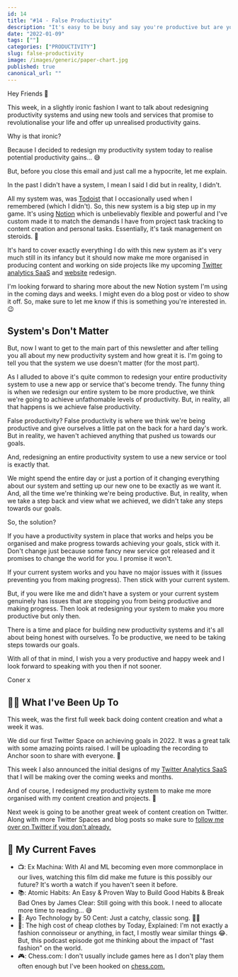 ```yaml
---
id: 14
title: "#14 - False Productivity"
description: "It's easy to be busy and say you're productive but are you really being productive? Or, is it just false productivity? That's what I cover this week."
date: "2022-01-09"
tags: [""]
categories: ["PRODUCTIVITY"]
slug: false-productivity
image: /images/generic/paper-chart.jpg
published: true
canonical_url: ""
---
```


Hey Friends 👋

This week, in a slightly ironic fashion I want to talk about redesigning productivity systems and using new tools and services that promise to revolutionalise your life and offer up unrealised productivity gains.

Why is that ironic?

Because I decided to redesign my productivity system today to realise potential productivity gains... 😅

But, before you close this email and just call me a hypocrite, let me explain.

In the past I didn't have a system, I mean I said I did but in reality, I didn't.

All my system was, was [Todoist](https://todoist.com/) that I occasionally used when I remembered (which I didn't). So, this new system is a big step up in my game. It's using [Notion](https://www.notion.so/) which is unbelievably flexible and powerful and I've custom made it to match the demands I have from project task tracking to content creation and personal tasks. Essentially, it's task management on steroids. 💪

It's hard to cover exactly everything I do with this new system as it's very much still in its infancy but it should now make me more organised in producing content and working on side projects like my upcoming [Twitter analytics SaaS](https://twitter.com/MrConerMurphy/status/1480165962171260928) and [website](http://conermurphy.com/) redesign.

I'm looking forward to sharing more about the new Notion system I'm using in the coming days and weeks. I might even do a blog post or video to show it off. So, make sure to let me know if this is something you're interested in. 😉

## System's Don't Matter

But, now I want to get to the main part of this newsletter and after telling you all about my new productivity system and how great it is. I'm going to tell you that the system we use doesn't matter (for the most part).

As I alluded to above it's quite common to redesign your entire productivity system to use a new app or service that's become trendy. The funny thing is when we redesign our entire system to be more productive, we think we're going to achieve unfathomable levels of productivity. But, in reality, all that happens is we achieve false productivity.

False productivity? False productivity is where we think we're being productive and give ourselves a little pat on the back for a hard day's work. But in reality, we haven't achieved anything that pushed us towards our goals.

And, redesigning an entire productivity system to use a new service or tool is exactly that.

We might spend the entire day or just a portion of it changing everything about our system and setting up our new one to be exactly as we want it. And, all the time we're thinking we're being productive. But, in reality, when we take a step back and view what we achieved, we didn't take any steps towards our goals.

So, the solution?

If you have a productivity system in place that works and helps you be organised and make progress towards achieving your goals, stick with it. Don't change just because some fancy new service got released and it promises to change the world for you. I promise it won't.

If your current system works and you have no major issues with it (issues preventing you from making progress). Then stick with your current system.

But, if you were like me and didn't have a system or your current system genuinely has issues that are stopping you from being productive and making progress. Then look at redesigning your system to make you more productive but only then.

There is a time and place for building new productivity systems and it's all about being honest with ourselves. To be productive, we need to be taking steps towards our goals.

With all of that in mind, I wish you a very productive and happy week and I look forward to speaking with you then if not sooner.

Coner x

## 🏃‍♂️ What I've Been Up To

This week, was the first full week back doing content creation and what a week it was.

We did our first Twitter Space on achieving goals in 2022. It was a great talk with some amazing points raised. I will be uploading the recording to Anchor soon to share with everyone. 🙌

This week I also announced the initial designs of my [Twitter Analytics SaaS](https://twitter.com/MrConerMurphy/status/1480165962171260928) that I will be making over the coming weeks and months.

And of course, I redesigned my productivity system to make me more organised with my content creation and projects. 🙌

Next week is going to be another great week of content creation on Twitter. Along with more Twitter Spaces and blog posts so make sure to [follow me over on Twitter if you don't already.](https://twitter.com/MrConerMurphy)

## 💯 My Current Faves

- 📺: Ex Machina: With AI and ML becoming even more commonplace in our lives, watching this film did make me future is this possibly our future? It's worth a watch if you haven't seen it before.
- 📚: Atomic Habits: An Easy & Proven Way to Build Good Habits & Break Bad Ones by James Clear: Still going with this book. I need to allocate more time to reading... 😅
- 🎵: Ayo Technology by 50 Cent: Just a catchy, classic song. 🤷‍♂️
- 🎤: The high cost of cheap clothes by Today, Explained: I'm not exactly a fashion connoisseur or anything, in fact, I mostly wear similar things 😂. But, this podcast episode got me thinking about the impact of "fast fashion" on the world.
- 🎮: Chess.com: I don't usually include games here as I don't play them often enough but I've been hooked on [chess.com.](https://www.chess.com/)
